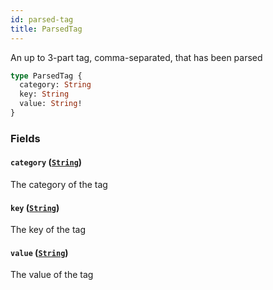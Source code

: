 ```yaml
---
id: parsed-tag
title: ParsedTag
---
```



An up to 3-part tag, comma-separated, that has been parsed


```graphql
type ParsedTag {
  category: String
  key: String
  value: String!
}
```


### Fields

#### `category` ([`String`](/developers/demandhq-apis/demand-api/graphql/reference/scalars/string))

The category of the tag


#### `key` ([`String`](/developers/demandhq-apis/demand-api/graphql/reference/scalars/string))

The key of the tag


#### `value` ([`String`](/developers/demandhq-apis/demand-api/graphql/reference/scalars/string))

The value of the tag




